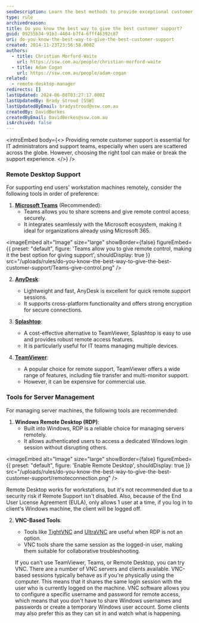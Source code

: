 ```yaml
---
seoDescription: Learn the best methods to provide exceptional customer support and control client machines remotely with Microsoft Teams, AnyDesk, and Splashtop.
type: rule
archivedreason:
title: Do you know the best way to give the best customer support?
guid: 09255b34-91b3-4404-b7f4-6fff46392c87
uri: do-you-know-the-best-way-to-give-the-best-customer-support
created: 2014-11-23T23:56:58.000Z
authors:
  - title: Christian Morford-Waite
    url: https://ssw.com.au/people/christian-morford-waite
  - title: Adam Cogan
    url: https://ssw.com.au/people/adam-cogan
related:
  - remote-desktop-manager
redirects: []
lastUpdated: 2024-06-08T03:27:17.000Z
lastUpdatedBy: Brady Stroud [SSW]
lastUpdatedByEmail: bradystroud@ssw.com.au
createdBy: DavidBerkes
createdByEmail: DavidBerkes@ssw.com.au
isArchived: false
---
```


<introEmbed
  body={<>
Providing remote customer support is essential for IT administrators and support teams, especially when users are scattered across the globe. However, choosing the right tool can make or break the support experience.
  </>}
/>
### Remote Desktop Support

For supporting end users' workstation machines remotely, consider the following tools in order of preference:

1. **[Microsoft Teams](https://products.office.com/en-AU/microsoft-teams/group-chat-software)** (Recommended):
   * Teams allows you to share screens and give remote control access securely.
   * It integrates seamlessly with the Microsoft ecosystem, making it ideal for organizations already using Microsoft 365.

   
<imageEmbed
  alt="Image"
  size="large"
  showBorder={false}
  figureEmbed={{
    preset: "default",
    figure: 'Teams allow you to give remote control, making it the best option for giving support',
    shouldDisplay: true
  }}
  src="/uploads/rules/do-you-know-the-best-way-to-give-the-best-customer-support/Teams-give-control.png"
/>

2. **[AnyDesk](https://anydesk.com/)**:
   * Lightweight and fast, AnyDesk is excellent for quick remote support sessions.
   * It supports cross-platform functionality and offers strong encryption for secure connections.

3. **[Splashtop](https://www.splashtop.com/)**:
   * A cost-effective alternative to TeamViewer, Splashtop is easy to use and provides robust remote access features.
   * It is particularly useful for IT teams managing multiple devices.

4. **[TeamViewer](https://www.teamviewer.com/)**:
   * A popular choice for remote support, TeamViewer offers a wide range of features, including file transfer and multi-monitor support.
   * However, it can be expensive for commercial use.

### Tools for Server Management

For managing server machines, the following tools are recommended:

1. **Windows Remote Desktop (RDP)**:
   * Built into Windows, RDP is a reliable choice for managing servers remotely.
   * It allows authenticated users to access a dedicated Windows login session without disrupting others.

   
<imageEmbed
  alt="Image"
  size="large"
  showBorder={false}
  figureEmbed={{
    preset: "default",
    figure: 'Enable Remote Desktop',
    shouldDisplay: true
  }}
  src="/uploads/rules/do-you-know-the-best-way-to-give-the-best-customer-support/remoteconnection.png"
/>

   Remote Desktop works for workstations, but it's not recommended due to a security risk if Remote Support isn't disabled. Also, because of the End User License Agreement (EULA), only allows 1 user at a time, if you log in to client's Windows machine, the client will be logged off.

2. **VNC-Based Tools**:
   * Tools like [TightVNC](https://www.tightvnc.com/) and [UltraVNC](https://www.uvnc.com/) are useful when RDP is not an option.
   * VNC tools share the same session as the logged-in user, making them suitable for collaborative troubleshooting.

   If you can't use TeamViewer, Teams, or Remote Desktop, you can try VNC. There are a number of VNC servers and clients available. VNC-based sessions typically behave as if you're physically using the computer. This means that it shares the same login session with the user who is currently logged on the machine. VNC software allows you to configure a specific username and password for remote access, which means that you don't have to share Windows usernames and passwords or create a temporary Windows user account. Some clients may also prefer this as they can sit in and watch what is happening.
